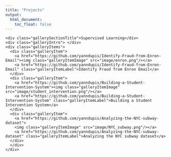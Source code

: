 ```yaml
---
title: "Projects"
output:
  html_document:
    toc_float: false
---
```


<!--html_preserve-->

<div class="band full">
  <div class="bandContent pageIntro"> </div>
  <div class="bandContent gallerySection">
    <div class="gallerySectionTitle">Supervised Learning</div>
    <div class="galleryIntro"> </div>
    <div class="galleryItems">
      <div class="galleryItem">
        <a href="https://github.com/yanndupis/Identify-Fraud-from-Enron-Email"><img class="galleryItemImage" src="image/enron.png"/></a>
        <a href="https://github.com/yanndupis/Identify-Fraud-from-Enron-Email" class="galleryItemLabel">Identify Fraud from Enron Email</a>
      </div>
      <div class="galleryItem">
        <a href="https://github.com/yanndupis/Building-a-Student-Intervention-System"><img class="galleryItemImage" src="image/student_intervention.png"/></a>
        <a href="https://github.com/yanndupis/Building-a-Student-Intervention-System" class="galleryItemLabel">Building a Student Intervention System</a>
      </div>
      <div class="galleryItem">
        <a href="https://github.com/yanndupis/Analyzing-the-NYC-subway-dataset">
        <img class="galleryItemImage" src="image/NYC_subway.png"/></a>
        <a href="https://github.com/yanndupis/Analyzing-the-NYC-subway-dataset" class="galleryItemLabel">Analyzing the NYC subway dataset</a>
      </div>
      </div>
    </div>
  </div>
  
<!--/html_preserve-->